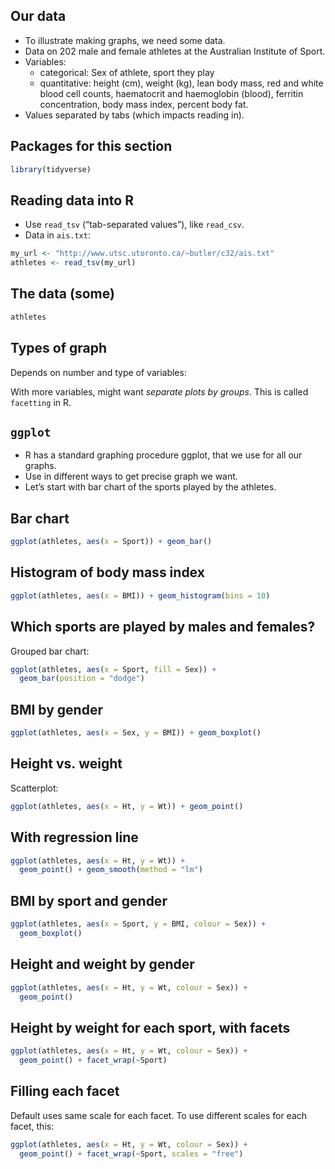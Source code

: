 ## Our data
- To illustrate making graphs, we need some data.
- Data on 202 male and female athletes at the Australian Institute of
Sport.
- Variables:
  - categorical: Sex of athlete, sport they play
  - quantitative: height (cm), weight (kg), lean body mass, red and white
  blood cell counts, haematocrit and haemoglobin (blood), ferritin
  concentration, body mass index, percent body fat.
- Values separated by tabs (which impacts reading in).

## Packages for this section

```r
library(tidyverse)
```


## Reading data into R
- Use `read_tsv` (“tab-separated values”), like `read_csv`.
- Data in `ais.txt`:

```r
my_url <- "http://www.utsc.utoronto.ca/~butler/c32/ais.txt"
athletes <- read_tsv(my_url)
```

## The data (some)

```r
athletes
```

## Types of graph

Depends on number and type of variables:

  \begin{tabular}{ccp{0.5\textwidth}}
    Categorical & Quantitative & Graph\\
    \hline
    1 & 0 & bar chart\\
    0 & 1 & histogram\\
    2 & 0 & grouped bar charts\\
    1 & 1 & side-by-side boxplots\\
    0 & 2 & scatterplot\\
    2 & 1 & grouped boxplots\\
    1 & 2 & scatterplot with points identified by group (eg.\ by colour)\\
    \hline
  \end{tabular}

With more variables, might want *separate plots by groups*. This is called
`facetting` in R.


## `ggplot`

- R has a standard graphing procedure ggplot, that we use for all our
graphs.
- Use in different ways to get precise graph we want.
- Let’s start with bar chart of the sports played by the athletes.

## Bar chart

```r
ggplot(athletes, aes(x = Sport)) + geom_bar()
```


## Histogram of body mass index

```r
ggplot(athletes, aes(x = BMI)) + geom_histogram(bins = 10)
```

## Which sports are played by males and females?

Grouped bar chart:

```r
ggplot(athletes, aes(x = Sport, fill = Sex)) +
  geom_bar(position = "dodge")
```

## BMI by gender

```r
ggplot(athletes, aes(x = Sex, y = BMI)) + geom_boxplot()
```

## Height vs. weight

Scatterplot:

```r
ggplot(athletes, aes(x = Ht, y = Wt)) + geom_point()
```

## With regression line

```r
ggplot(athletes, aes(x = Ht, y = Wt)) +
  geom_point() + geom_smooth(method = "lm")
```

## BMI by sport and gender

```r
ggplot(athletes, aes(x = Sport, y = BMI, colour = Sex)) +
  geom_boxplot()
```

## Height and weight by gender

```r
ggplot(athletes, aes(x = Ht, y = Wt, colour = Sex)) +
  geom_point()
```

## Height by weight for each sport, with facets

```r
ggplot(athletes, aes(x = Ht, y = Wt, colour = Sex)) +
  geom_point() + facet_wrap(~Sport)
```

## Filling each facet

Default uses same scale for each facet. To use different scales for each
facet, this:

```r
ggplot(athletes, aes(x = Ht, y = Wt, colour = Sex)) +
  geom_point() + facet_wrap(~Sport, scales = "free")
```

